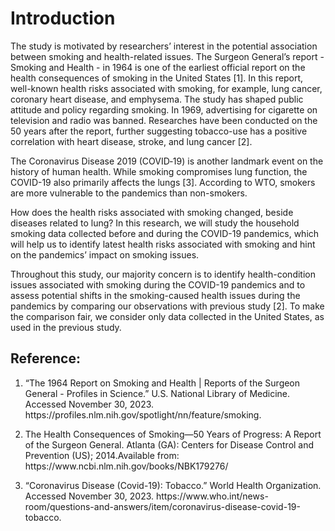 # Introduction

The study is motivated by researchers’ interest in the potential association between smoking and health-related issues. The Surgeon General’s report - Smoking and Health - in 1964 is one of the earliest official report on the health consequences of smoking in the United States [1]. In this report, well-known health risks associated with smoking, for example, lung cancer, coronary heart disease, and emphysema. The study has shaped public attitude and policy regarding smoking. In 1969, advertising for cigarette on television and radio was banned. Researches have been conducted on the 50 years after the report, further suggesting tobacco-use has a positive correlation with heart disease, stroke, and lung cancer [2]. 

The Coronavirus Disease 2019 (COVID‐19) is another landmark event on the history of human health. While smoking compromises lung function, the COVID-19 also primarily affects the lungs [3]. According to WTO, smokers are more vulnerable to the pandemics than non-smokers.

How does the health risks associated with smoking changed, beside diseases related to lung? In this research, we will study the household smoking data collected before and during the COVID-19 pandemics, which will help us to identify latest health risks associated with smoking and hint on the pandemics’ impact on smoking issues.

Throughout this study, our majority concern is to identify health-condition issues associated with smoking during the COVID-19 pandemics and to assess potential shifts in the smoking-caused health issues during the pandemics by comparing our observations with previous study [2]. To make the comparison fair, we consider only data collected in the United States, as used in the previous study.



## Reference: 

1. “The 1964 Report on Smoking and Health | Reports of the Surgeon General - Profiles in Science.” U.S. National Library of Medicine. Accessed November 30, 2023. https://profiles.nlm.nih.gov/spotlight/nn/feature/smoking.

2. The Health Consequences of Smoking—50 Years of Progress: A Report of the Surgeon General. Atlanta (GA): Centers for Disease Control and Prevention (US); 2014.Available from: https://www.ncbi.nlm.nih.gov/books/NBK179276/

3. “Coronavirus Disease (Covid-19): Tobacco.” World Health Organization. Accessed November 30, 2023. https://www.who.int/news-room/questions-and-answers/item/coronavirus-disease-covid-19-tobacco. 
